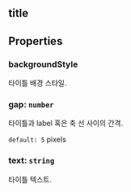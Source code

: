 ## title

## Properties

### backgroundStyle
타이틀 배경 스타일.  

### gap: `number`
타이틀과 label 혹은 축 선 사이의 간격.

  
`default: 5` pixels 

### text: `string`
타이틀 텍스트.  
